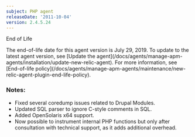 ```yaml
---
subject: PHP agent
releaseDate: '2011-10-04'
version: 2.4.5.24
---
```


End of Life

<Callout variant="important">
  The end-of-life date for this agent version is July 29, 2019. To update to the latest agent version, see [Update the agent](/docs/agents/manage-apm-agents/installation/update-new-relic-agent). For more information, see [End-of-life policy](/docs/agents/manage-apm-agents/maintenance/new-relic-agent-plugin-end-life-policy).
</Callout>

### Notes:

* Fixed several coredump issues related to Drupal Modules.
* Updated SQL parser to ignore C-style comments in SQL.
* Added OpenSolaris x64 support.
* Now possible to instrument internal PHP functions but only after consultation with technical support, as it adds additional overhead.
